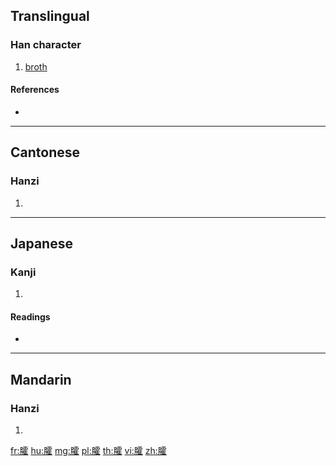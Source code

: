 {{character info/new}}
==Translingual==

===Han character===
{{Han char|rn=130|rad=肉|as=16|sn=20|four=71214|canj=BMBG}}

# [[broth]]

====References====
* {{Han ref|kx=0998.130|dkj=30028|dj=1449.080|hdz=32124.040|uh=81DB|ud=33243|bh=F4B3|bd=62643}}

----

==Cantonese==

===Hanzi===
{{yue-hanzi|jyut=|y=kok3}}

# {{defn|lang=yue|sort=肉16}}

----

==Japanese==

===Kanji===
{{ja-kanji|grade=|rs=肉16}}

# {{defn|lang=ja|sort=肉16}}

====Readings====
* {{ja-readings|on=[[こく]] (koku), [[かく]] (kaku)|kun=[[あつもの]] (atsumono)|nanori=}}

----

==Mandarin==

===Hanzi===
{{cmn-hanzi|pin=[[huò]] ([[huo4]]), [[zā]] ([[za1]]), [[zān]] ([[zan1]])|wg=huo<sup>4</sup>, tsa<sup>1</sup>, tsan<sup>1</sup>}}

# {{defn|lang=cmn|sort=肉16}}

[[fr:臛]]
[[hu:臛]]
[[mg:臛]]
[[pl:臛]]
[[th:臛]]
[[vi:臛]]
[[zh:臛]]